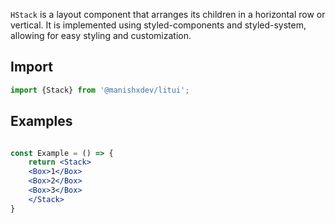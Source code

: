 
`HStack` is a layout component that arranges its children in a horizontal row or vertical. It is implemented using styled-components and styled-system, allowing for easy styling and customization.

## Import 
```js copy 
import {Stack} from '@manishxdev/litui';
```

## Examples 

```jsx

const Example = () => {
    return <Stack>
    <Box>1</Box>
    <Box>2</Box>
    <Box>3</Box>
    </Stack>
}
```